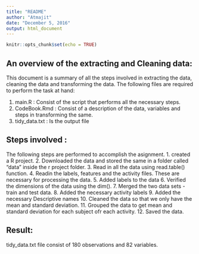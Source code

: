 ---
title: "README"
author: "Atmajit"
date: "December 5, 2016"
output: html_document
---

```{r setup, include=FALSE}
knitr::opts_chunk$set(echo = TRUE)
```

## An overview of the extracting and Cleaning data:

This document is a summary of all the steps involved in extracting the data, cleaning the data and transforming the data. The following files are required to perform the task at hand:

1) main.R : Consist of the script that performs all the necessary steps.
2) CodeBook.Rmd : Consist of a description of the data, variables and steps in transforming the same.
3) tidy_data.txt : Is the output file

## Steps involved :

The following steps are performed to accomplish the asignment.
1. created a R project.
2. Downloaded the data and stored the same in a folder called "data" inside the r project folder.
3. Read in all the data using read.table() function.
4. Readin the labels, features and the activity files. These are necessary for processing the data.
5. Added labels to the data
6. Verified the dimensions of the data using the dim().
7. Merged the two data sets - train and test data.
8. Added the necessary activity labels
9. Added the necessary Descriptive names
10. Cleaned the data so that we only have the mean and standard deviation.
11. Grouped the data to get mean and standard deviation for each subject ofr each activity.
12. Saved the data.

## Result:

tidy_data.txt file consist of 180 observations and 82 variables.

